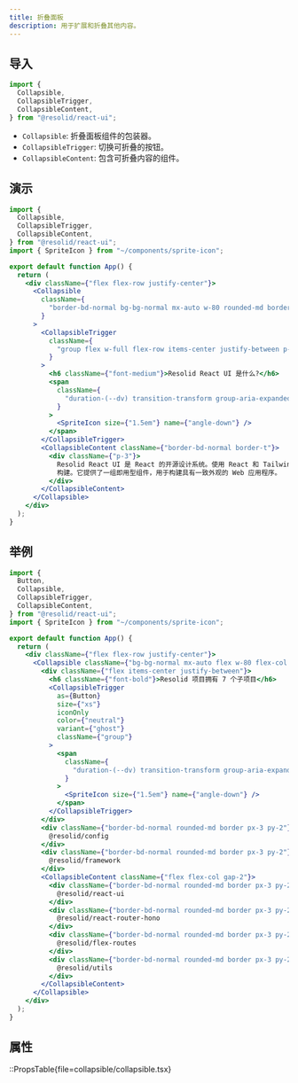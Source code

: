 ```yaml
---
title: 折叠面板
description: 用于扩展和折叠其他内容。
---
```


## 导入

```js
import {
  Collapsible,
  CollapsibleTrigger,
  CollapsibleContent,
} from "@resolid/react-ui";
```

- `Collapsible`: 折叠面板组件的包装器。
- `CollapsibleTrigger`: 切换可折叠的按钮。
- `CollapsibleContent`: 包含可折叠内容的组件。

## 演示

```jsx demo
import {
  Collapsible,
  CollapsibleTrigger,
  CollapsibleContent,
} from "@resolid/react-ui";
import { SpriteIcon } from "~/components/sprite-icon";

export default function App() {
  return (
    <div className={"flex flex-row justify-center"}>
      <Collapsible
        className={
          "border-bd-normal bg-bg-normal mx-auto w-80 rounded-md border"
        }
      >
        <CollapsibleTrigger
          className={
            "group flex w-full flex-row items-center justify-between p-3"
          }
        >
          <h6 className={"font-medium"}>Resolid React UI 是什么?</h6>
          <span
            className={
              "duration-(--dv) transition-transform group-aria-expanded:rotate-180"
            }
          >
            <SpriteIcon size={"1.5em"} name={"angle-down"} />
          </span>
        </CollapsibleTrigger>
        <CollapsibleContent className={"border-bd-normal border-t"}>
          <div className={"p-3"}>
            Resolid React UI 是 React 的开源设计系统。使用 React 和 Tailwind CSS
            构建。它提供了一组即用型组件，用于构建具有一致外观的 Web 应用程序。
          </div>
        </CollapsibleContent>
      </Collapsible>
    </div>
  );
}
```

## 举例

```jsx demo
import {
  Button,
  Collapsible,
  CollapsibleTrigger,
  CollapsibleContent,
} from "@resolid/react-ui";
import { SpriteIcon } from "~/components/sprite-icon";

export default function App() {
  return (
    <div className={"flex flex-row justify-center"}>
      <Collapsible className={"bg-bg-normal mx-auto flex w-80 flex-col gap-2"}>
        <div className={"flex items-center justify-between"}>
          <h6 className={"font-bold"}>Resolid 项目拥有 7 个子项目</h6>
          <CollapsibleTrigger
            as={Button}
            size={"xs"}
            iconOnly
            color={"neutral"}
            variant={"ghost"}
            className={"group"}
          >
            <span
              className={
                "duration-(--dv) transition-transform group-aria-expanded:rotate-180"
              }
            >
              <SpriteIcon size={"1.5em"} name={"angle-down"} />
            </span>
          </CollapsibleTrigger>
        </div>
        <div className={"border-bd-normal rounded-md border px-3 py-2"}>
          @resolid/config
        </div>
        <div className={"border-bd-normal rounded-md border px-3 py-2"}>
          @resolid/framework
        </div>
        <CollapsibleContent className={"flex flex-col gap-2"}>
          <div className={"border-bd-normal rounded-md border px-3 py-2"}>
            @resolid/react-ui
          </div>
          <div className={"border-bd-normal rounded-md border px-3 py-2"}>
            @resolid/react-router-hono
          </div>
          <div className={"border-bd-normal rounded-md border px-3 py-2"}>
            @resolid/flex-routes
          </div>
          <div className={"border-bd-normal rounded-md border px-3 py-2"}>
            @resolid/utils
          </div>
        </CollapsibleContent>
      </Collapsible>
    </div>
  );
}
```

## 属性

::PropsTable{file=collapsible/collapsible.tsx}
